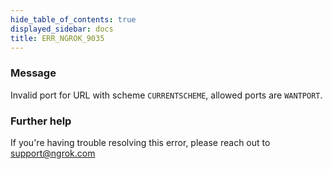 ```yaml
---
hide_table_of_contents: true
displayed_sidebar: docs
title: ERR_NGROK_9035
---
```




### Message

Invalid port for URL with scheme `CURRENTSCHEME`, allowed ports are `WANTPORT`.

<ErrorDetails error="err_ngrok_9035" />

### Further help

If you're having trouble resolving this error, please reach out to [support@ngrok.com](mailto:support@ngrok.com?subject=Help%20with%20ERR_NGROK_9035)
